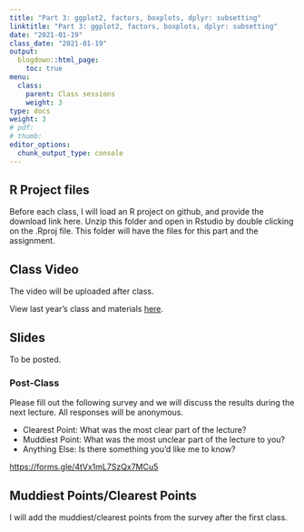 ```yaml
---
title: "Part 3: ggplot2, factors, boxplots, dplyr: subsetting"
linktitle: "Part 3: ggplot2, factors, boxplots, dplyr: subsetting"
date: "2021-01-19"
class_date: "2021-01-19"
output:
  blogdown::html_page:
    toc: true
menu:
  class:
    parent: Class sessions
    weight: 3
type: docs
weight: 3
# pdf: 
# thumb: 
editor_options: 
  chunk_output_type: console
---
```


## R Project files

Before each class, I will load an R project on github, and provide the download link here. Unzip this folder and open in Rstudio by double clicking on the .Rproj file. This folder will have the files for this part and the assignment.

## Class Video

The video will be uploaded after class.

View last year's class and materials [here](https://sph-r-programming.netlify.app/class/01-class/).

<!-- <iframe width="560" height="315" src="https://www.youtube.com/embed/yCPcijCj15c" frameborder="0" allow="accelerometer; autoplay; clipboard-write; encrypted-media; gyroscope; picture-in-picture" allowfullscreen></iframe> -->

## Slides

To be posted.

<!-- Open the class introduction slides in a separate window: <a href="https://sph-r-programming-2022.netlify.app/slides/01-introduction_slides#1" target="_blank">https://sph-r-programming-2022.netlify.app/01-introduction_slides#1</a> -->

<!-- ```{r echo=FALSE} -->
<!-- knitr::include_url('https://sph-r-programming-2022.netlify.com/slides/01-introduction_slides#1') -->
<!-- ``` -->

### Post-Class

Please fill out the following survey and we will discuss the results during the next lecture. All responses will be anonymous.

- Clearest Point: What was the most clear part of the lecture?
- Muddiest Point: What was the most unclear part of the lecture to you?
- Anything Else: Is there something you'd like me to know?

<https://forms.gle/4tVx1mL7SzQx7MCu5>


## Muddiest Points/Clearest Points 

I will add the muddiest/clearest points from the survey after the first class.

